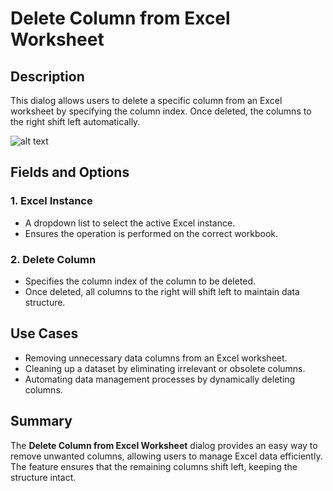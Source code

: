# Delete Column from Excel Worksheet

## Description  

This dialog allows users to delete a specific column from an Excel worksheet by specifying the column index. Once deleted, the columns to the right shift left automatically.

![alt text](../assets/excel/delete-column-from-excel-worksheet.png)

## Fields and Options  

### 1. **Excel Instance** 

- A dropdown list to select the active Excel instance.  
- Ensures the operation is performed on the correct workbook.  

### 2. **Delete Column** 

- Specifies the column index of the column to be deleted.  
- Once deleted, all columns to the right will shift left to maintain data structure.  

## Use Cases  

- Removing unnecessary data columns from an Excel worksheet.  
- Cleaning up a dataset by eliminating irrelevant or obsolete columns.  
- Automating data management processes by dynamically deleting columns.  

## Summary  

The **Delete Column from Excel Worksheet** dialog provides an easy way to remove unwanted columns, allowing users to manage Excel data efficiently. The feature ensures that the remaining columns shift left, keeping the structure intact.  